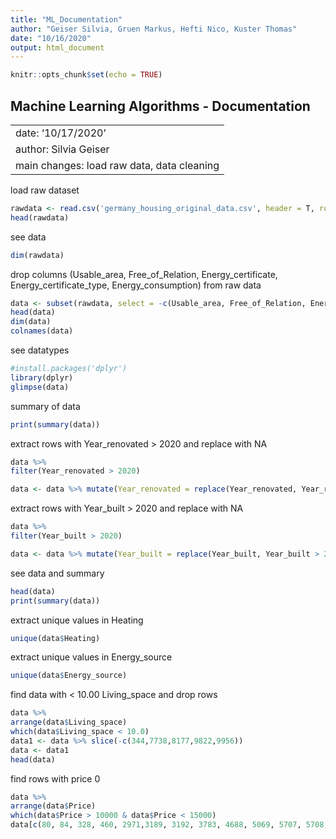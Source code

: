 ```yaml
---
title: "ML_Documentation"
author: "Geiser Silvia, Gruen Markus, Hefti Nico, Kuster Thomas"
date: "10/16/2020"
output: html_document
---
```


```r
knitr::opts_chunk$set(echo = TRUE)
```



## Machine Learning Algorithms - Documentation 

---
date: '10/17/2020'
author: Silvia Geiser
main changes: load raw data, data cleaning
---
load raw dataset
```r
rawdata <- read.csv('germany_housing_original_data.csv', header = T, row.names = 'X')
head(rawdata)
```

see data
```r
dim(rawdata)
```


drop columns (Usable_area, Free_of_Relation, Energy_certificate, Energy_certificate_type, Energy_consumption) from raw data
```r
data <- subset(rawdata, select = -c(Usable_area, Free_of_Relation, Energy_certificate, Energy_certificate_type, Energy_consumption))
head(data)
dim(data)
colnames(data)
```

see datatypes
```r
#install.packages('dplyr')
library(dplyr)
glimpse(data)
```

summary of data
```r
print(summary(data))
```
extract rows with Year_renovated > 2020 and replace with NA
```r
data %>%
filter(Year_renovated > 2020)

data <- data %>% mutate(Year_renovated = replace(Year_renovated, Year_renovated > 2020, NA))
```

extract rows with Year_built > 2020 and replace with NA
```r
data %>%
filter(Year_built > 2020)

data <- data %>% mutate(Year_built = replace(Year_built, Year_built > 2020, NA))
```

see data and summary
```r
head(data)
print(summary(data))
```
extract unique values in Heating
```r
unique(data$Heating)
```

extract unique values in Energy_source

```r
unique(data$Energy_source)
```

find data with < 10.00 Living_space and drop rows
```r
data %>%
arrange(data$Living_space)
which(data$Living_space < 10.0)
data1 <- data %>% slice(-c(344,7738,8177,9822,9956))
data <- data1
head(data)
```
find rows with price 0

```r
data %>%
arrange(data$Price)
which(data$Price > 10000 & data$Price < 15000)
data[c(80, 84, 328, 460, 2971,3189, 3192, 3783, 4688, 5069, 5707, 5708, 5709, 5774, 6079, 6661, 6987, 7591,7656, 7838, 7859, 7997, 8617, 8738, 8868, 8874, 9001, 9019, 9100, 9378, 9681, 9755, 9777, 9936, 9974, 10352),]
```